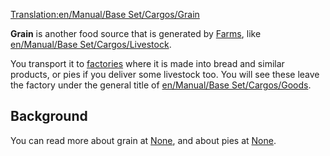 [[Translation:en/Manual/Base Set/Cargos/Grain]]

{{en/Manual/Base Set/Cargos/Cargo|name=Grain
|image=en/Manual/Base Set/Cargos/Grain.png
|produced=[[en/Manual/Base Set/Industries/Farm]]
|accepted=[[en/Manual/Base Set/Industries/Factory]]
}}

'''Grain''' is another food source that is generated by [[en/Manual/Base Set/Industries/Farm|Farms]], like [[en/Manual/Base Set/Cargos/Livestock]]. 

You transport it to [[en/Manual/Base Set/Industries/Factory|factories]] where it is made into bread and similar products, or pies if you deliver some livestock too. You will see these leave the factory under the general title of [[en/Manual/Base Set/Cargos/Goods]].

==Background==
You can read more about grain at [https://www.wikipedia.org/wiki/Cereal None], and about pies at [https://www.wikipedia.org/wiki/Pie None].